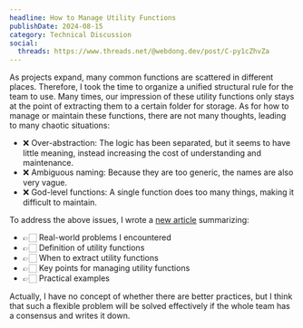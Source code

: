 ```yaml
---
headline: How to Manage Utility Functions
publishDate: 2024-08-15
category: Technical Discussion
social:
  threads: https://www.threads.net/@webdong.dev/post/C-py1cZhvZa
---
```


As projects expand, many common functions are scattered in different places. Therefore, I took the time to organize a unified structural rule for the team to use. Many times, our impression of these utility functions only stays at the point of extracting them to a certain folder for storage. As for how to manage or maintain these functions, there are not many thoughts, leading to many chaotic situations:

- ❌ Over-abstraction: The logic has been separated, but it seems to have little meaning, instead increasing the cost of understanding and maintenance.
- ❌ Ambiguous naming: Because they are too generic, the names are also very vague.
- ❌ God-level functions: A single function does too many things, making it difficult to maintain.

To address the above issues, I wrote a [new article](https://www.webdong.dev/post/how-to-organize-utility-functions/) summarizing:

- 👉🏻 Real-world problems I encountered
- 👉🏻 Definition of utility functions
- 👉🏻 When to extract utility functions
- 👉🏻 Key points for managing utility functions
- 👉🏻 Practical examples

Actually, I have no concept of whether there are better practices, but I think that such a flexible problem will be solved effectively if the whole team has a consensus and writes it down.
